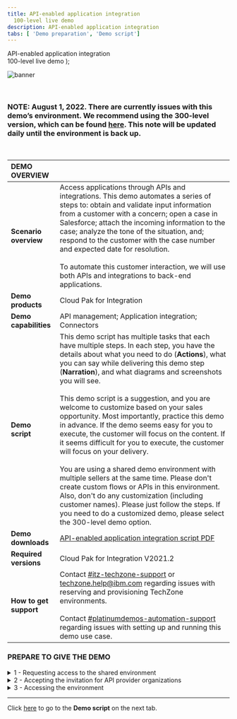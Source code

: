 ```yaml
---
title: API-enabled application integration
  100-level live demo
description: API-enabled application integration
tabs: [ 'Demo preparation', 'Demo script']
---
```


  <span>
    API-enabled application integration <br /> 100-level live demo
  </span>
);

![banner](./images/100-INT-API-enabled-Prep-GitHub-banner-short.jpg)

<br/>

### **NOTE**: August 1, 2022. There are currently issues with this demo’s environment. We recommend using the 300-level version, which can be found <a href="https://ibm-garage-tsa.github.io/platinum-demos/300-integration-api-enabled-application-integration/demo-preparation">here</a>. This note will be updated daily until the environment is back up.

<br/>

<span id="place1"></span>

| DEMO OVERVIEW | |
| :--- | :--- |
| **Scenario overview** | Access applications through APIs and integrations. This demo automates a series of steps to: obtain and validate input information from a customer with a concern; open a case in Salesforce; attach the incoming information to the case; analyze the tone of the situation, and; respond to the customer with the case number and expected date for resolution.<br/><br/>To automate this customer interaction, we will use both APIs and integrations to back-end applications. |
| **Demo products** | Cloud Pak for Integration |
| **Demo capabilities** | API management; Application integration; Connectors |
| **Demo script** | This demo script has multiple tasks that each have multiple steps. In each step, you have the details about what you need to do (**Actions**), what you can say while delivering this demo step (**Narration**), and what diagrams and screenshots you will see.<br/><br/> This demo script is a suggestion, and you are welcome to customize based on your sales opportunity. Most importantly, practice this demo in advance. If the demo seems easy for you to execute, the customer will focus on the content. If it seems difficult for you to execute, the customer will focus on your delivery. <br/><br/> You are using a shared demo environment with multiple sellers at the same time. Please don't create custom flows or APIs in this environment. Also, don't do any customization (including customer names). Please just follow the steps. If you need to do a customized demo, please select the 300-level demo option. |
| **Demo downloads** | <a href="./100-Integration-API-Demo-Script.pdf" target="_blank" rel="noreferrer">API-enabled application integration script PDF</a> |
| **Required versions** | Cloud Pak for Integration V2021.2 |
| **How to get support** | Contact <a href="https://ibm-cloud.slack.com/archives/C0124J683GW" target="_blank" rel="noreferrer">#itz-techzone-support</a> or <a href="mailto:techzone.help@ibm.com">techzone.help@ibm.com</a> regarding issues with reserving and provisioning TechZone environments. <br/><br/> Contact <a href="https://ibm-cloud.slack.com/archives/C0216F39ACU" target="_blank" rel="noreferrer">#platinumdemos-automation-support</a> regarding issues with setting up and running this demo use case. |

### **PREPARE TO GIVE THE DEMO**

<details>

<summary>1 - Requesting access to the shared environment</summary>
<br/>

| **1.1** | **Accessing the Cloud Pak Outcomes collection** |
| :--- | :--- |
| **Action** &nbsp; 1.1.1 | Access the <a href="https://techzone.ibm.com/my/reservations/create/610af4dfcdbe520017f00ac7" target="_blank" rel="noreferrer">Cloud Pak for Integration - Outcomes</a> page on IBM Asset Repo, and log in using your IBM credentials. &nbsp; &nbsp; &nbsp; &nbsp; &nbsp; &nbsp; &nbsp; &nbsp; &nbsp; &nbsp; &nbsp; &nbsp; &nbsp; &nbsp; &nbsp; &nbsp; &nbsp; &nbsp; &nbsp; &nbsp; &nbsp; &nbsp; &nbsp; &nbsp; &nbsp; &nbsp; &nbsp; &nbsp; &nbsp; &nbsp; &nbsp; &nbsp; &nbsp; &nbsp; &nbsp; &nbsp; &nbsp; &nbsp; &nbsp; &nbsp; &nbsp; &nbsp; &nbsp; &nbsp; &nbsp; &nbsp; &nbsp; &nbsp; &nbsp; &nbsp; &nbsp; &nbsp; &nbsp; &nbsp; &nbsp; &nbsp; &nbsp; &nbsp; &nbsp; &nbsp; &nbsp; |

<br/>

| **1.2** | **Defining the details of your ROKS reservation** |
| :--- | :--- |
| **Action** &nbsp; 1.2.1 | Select your **Reservation type**. &nbsp; &nbsp; &nbsp; &nbsp; &nbsp; &nbsp; &nbsp; &nbsp; <br/><br/> <img src="https://raw.githubusercontent.com/ibm-garage-tsa/platinum-demos/master/src/pages/100-integration/images/outcomes-reservation-type.png" width="800" />|
| **Action** &nbsp; 1.2.2 | Follow the **Create a reservation** form to define the details of your ROKS Reservation. &nbsp; &nbsp; &nbsp; &nbsp; &nbsp; &nbsp; &nbsp; &nbsp; &nbsp; &nbsp; &nbsp; &nbsp; &nbsp; &nbsp; &nbsp; &nbsp; &nbsp; &nbsp; &nbsp; &nbsp; &nbsp; &nbsp; &nbsp; &nbsp; &nbsp; &nbsp; &nbsp; &nbsp; &nbsp; &nbsp; &nbsp; &nbsp; &nbsp; &nbsp; &nbsp; &nbsp; &nbsp; &nbsp; &nbsp; &nbsp; &nbsp; &nbsp; &nbsp; &nbsp; &nbsp; &nbsp; &nbsp; &nbsp; &nbsp; &nbsp; &nbsp; &nbsp; &nbsp; &nbsp; &nbsp; &nbsp; &nbsp; &nbsp; &nbsp; &nbsp; &nbsp; &nbsp; &nbsp; &nbsp; &nbsp; &nbsp; &nbsp; &nbsp; &nbsp; &nbsp; &nbsp; &nbsp; &nbsp; &nbsp; &nbsp; &nbsp; &nbsp; &nbsp; &nbsp; &nbsp; &nbsp; &nbsp; &nbsp; &nbsp; &nbsp; &nbsp; &nbsp; &nbsp; &nbsp; &nbsp; <br/><br/> <img src="https://raw.githubusercontent.com/ibm-garage-tsa/platinum-demos/master/src/pages/100-integration/images/outcomes-create-reservation.png" width="800" /> |
| **Action** &nbsp; 1.2.3 | After a few seconds, your Cloud Pak for Integration Outcomes Demonstration is ready. <br/><br/> <img src="https://raw.githubusercontent.com/ibm-garage-tsa/platinum-demos/master/src/pages/100-integration/images/outcomes-ready.png" width="800" /> |

**[Go to top](#place1)**

</details>

<details>

<summary>2 - Accepting the invitation for API provider organizations</summary>

<br/>

<InlineNotification><strong>NOTE</strong>: There is a known issue with Firefox when trying to access the API. For the best user experience, we recommend that you use the latest version of Safari or Chrome.</InlineNotification>

<br/>

| **2.1** | **Copy login and password** |
| :--- | :--- |
| **Action** &nbsp; 2.1.1 | Check your email. You should have received two emails, one from IBM Technology Zone and the second one from the APIC Administrator. Let's start with the email from **IBM Technology Zone**. In this email, you should have the environment URL, login, and password. Copy the **login** and **password**. <br/><br/> <img src="https://raw.githubusercontent.com/ibm-garage-tsa/platinum-demos/master/src/pages/100-integration/images/outcomes-email.png" width="800" /> |

| **2.2** | **Access the demo API provider organization** |
| :--- | :--- |
| **Action** &nbsp; 2.2.1 | As part of the demo, you will need to access the Demo API provider organization in IBM API Connect. Open the email from the **APIC Administrator**, and click the link to accept the invitation. <br/><br/> <img src="https://raw.githubusercontent.com/ibm-garage-tsa/platinum-demos/master/src/pages/100-integration/images/api-org-invitation.png" width="800" />  |

| **2.3** | **Log in to present demo** |
| :--- | :--- |
| **Action** &nbsp; 2.3.1 | Select the **openldap Outcomes** authentication type. &nbsp; &nbsp; &nbsp; &nbsp; &nbsp; &nbsp; &nbsp; &nbsp; &nbsp; &nbsp; &nbsp; &nbsp; &nbsp; &nbsp; &nbsp; &nbsp; &nbsp; &nbsp; &nbsp; &nbsp; &nbsp; &nbsp; &nbsp; &nbsp; &nbsp; &nbsp; &nbsp; &nbsp; &nbsp; &nbsp; &nbsp; &nbsp; &nbsp; &nbsp; &nbsp; &nbsp; &nbsp; &nbsp; &nbsp; &nbsp; &nbsp; &nbsp; &nbsp; &nbsp; &nbsp; &nbsp; &nbsp; &nbsp; &nbsp; &nbsp; &nbsp; &nbsp; &nbsp; &nbsp; &nbsp; &nbsp; &nbsp; &nbsp; &nbsp; &nbsp; &nbsp; &nbsp; &nbsp; &nbsp; &nbsp; &nbsp; &nbsp; &nbsp; &nbsp; &nbsp; &nbsp; &nbsp; &nbsp; &nbsp; &nbsp; &nbsp; &nbsp; &nbsp; &nbsp; &nbsp; &nbsp; &nbsp; &nbsp; &nbsp; &nbsp; &nbsp; &nbsp; &nbsp; &nbsp; &nbsp; &nbsp; &nbsp; &nbsp; &nbsp; &nbsp; &nbsp; &nbsp; &nbsp; &nbsp; &nbsp; &nbsp; &nbsp; &nbsp; &nbsp; &nbsp; &nbsp; &nbsp; &nbsp; &nbsp; &nbsp; &nbsp; &nbsp; &nbsp; &nbsp; &nbsp; &nbsp; &nbsp; &nbsp; &nbsp; &nbsp; &nbsp; &nbsp; &nbsp; &nbsp; &nbsp; &nbsp; &nbsp; &nbsp; &nbsp; <br/><br/> <img src="https://raw.githubusercontent.com/ibm-garage-tsa/platinum-demos/master/src/pages/100-integration/images/100-preparation-2-3-1.png" width="800" />  |
| **Action** &nbsp; 2.3.2 | Log in using the **username** and **password** from Action 2.1.1. &nbsp; &nbsp; &nbsp; &nbsp; &nbsp; &nbsp; &nbsp; &nbsp; &nbsp; &nbsp; &nbsp; &nbsp; &nbsp; &nbsp; &nbsp; &nbsp; &nbsp; &nbsp; &nbsp; &nbsp; &nbsp; &nbsp; &nbsp; &nbsp; &nbsp; &nbsp; &nbsp; &nbsp; &nbsp; &nbsp; &nbsp; &nbsp; &nbsp; &nbsp; &nbsp; &nbsp; &nbsp; &nbsp; &nbsp; &nbsp; &nbsp; &nbsp; &nbsp; &nbsp; &nbsp; &nbsp; &nbsp; &nbsp; &nbsp; &nbsp; &nbsp; &nbsp; &nbsp; &nbsp; &nbsp; &nbsp; &nbsp; &nbsp; &nbsp; &nbsp; &nbsp; &nbsp; &nbsp; &nbsp; &nbsp; &nbsp; &nbsp; &nbsp; &nbsp; &nbsp; &nbsp; &nbsp; &nbsp; &nbsp; &nbsp; &nbsp; &nbsp; &nbsp; &nbsp; &nbsp; &nbsp; &nbsp; &nbsp; <br/><br/> <img src="https://raw.githubusercontent.com/ibm-garage-tsa/platinum-demos/master/src/pages/100-integration/images/apic-login.png" width="800" /> |
| **Action** &nbsp; 2.3.3 | Now you should see a **Registration completed successfully** screen. You are ready to present the demo! &nbsp; &nbsp; &nbsp; &nbsp; &nbsp; &nbsp; &nbsp; &nbsp; &nbsp; &nbsp; &nbsp; &nbsp; &nbsp; &nbsp; &nbsp; &nbsp; &nbsp; &nbsp; &nbsp; &nbsp; &nbsp; &nbsp; &nbsp; &nbsp; &nbsp; &nbsp; &nbsp; &nbsp; &nbsp; &nbsp; &nbsp; &nbsp; &nbsp; &nbsp; &nbsp; &nbsp; &nbsp; &nbsp; &nbsp; &nbsp; &nbsp; &nbsp; &nbsp; &nbsp; &nbsp; &nbsp; &nbsp; &nbsp; &nbsp; &nbsp; &nbsp; &nbsp; &nbsp; &nbsp; &nbsp; &nbsp; &nbsp; &nbsp; &nbsp; &nbsp; &nbsp; &nbsp; &nbsp; &nbsp; &nbsp; &nbsp; &nbsp; &nbsp; &nbsp; &nbsp; &nbsp; &nbsp; &nbsp; &nbsp; &nbsp; &nbsp; &nbsp; &nbsp; &nbsp; &nbsp; &nbsp; &nbsp; &nbsp; &nbsp; <br/><br/> <img src="https://raw.githubusercontent.com/ibm-garage-tsa/platinum-demos/master/src/pages/100-integration/images/apic-registration.png" width="800" />  |

**[Go to top](#place1)**

</details>

<details>

<summary>3 - Accessing the environment</summary>
<br/>

| **3.1** | **Receive and review emails** |
| :--- | :---  |
| **Action** &nbsp; 3.1.1 | When you need to access your demo environment, use the URL, login, and password provided in the email from IBM Technology Zone. **Note**: Take note of these as you will use them multiple times during the demo. <br/><br/> <img src="https://raw.githubusercontent.com/ibm-garage-tsa/platinum-demos/master/src/pages/100-integration/images/outcomes-email.png" width="800" />  |
| **Action** &nbsp; 3.1.2 | Open the **URL**.<br/> |

| **3.2** | **Log in to Enterprise LDAP** &nbsp; &nbsp; &nbsp; &nbsp; &nbsp; &nbsp; &nbsp; &nbsp; &nbsp; &nbsp; &nbsp; &nbsp; &nbsp; &nbsp; &nbsp; &nbsp; &nbsp; &nbsp; &nbsp; &nbsp; &nbsp; &nbsp; &nbsp; &nbsp; &nbsp; &nbsp; &nbsp; &nbsp; &nbsp; &nbsp; &nbsp; &nbsp; &nbsp; &nbsp; &nbsp; &nbsp; &nbsp; &nbsp; &nbsp; &nbsp; &nbsp; &nbsp; &nbsp; &nbsp; &nbsp; &nbsp; &nbsp; &nbsp; &nbsp; &nbsp; &nbsp; &nbsp; &nbsp; &nbsp; &nbsp; &nbsp; &nbsp; &nbsp; &nbsp; &nbsp; &nbsp; &nbsp; &nbsp; &nbsp; &nbsp; &nbsp; &nbsp; &nbsp; &nbsp; &nbsp; &nbsp; &nbsp; &nbsp; &nbsp; &nbsp; &nbsp; &nbsp; &nbsp; &nbsp; &nbsp; &nbsp; &nbsp; &nbsp; &nbsp; &nbsp; &nbsp; &nbsp; &nbsp; &nbsp; &nbsp; &nbsp; &nbsp; &nbsp; &nbsp; &nbsp; &nbsp; &nbsp; &nbsp; &nbsp; &nbsp; &nbsp; &nbsp; &nbsp; &nbsp; &nbsp; &nbsp; &nbsp; &nbsp; &nbsp; &nbsp; &nbsp; &nbsp; &nbsp; &nbsp; &nbsp; &nbsp; &nbsp; &nbsp; &nbsp; &nbsp; &nbsp; &nbsp; &nbsp; &nbsp; &nbsp; &nbsp; &nbsp; &nbsp; &nbsp; &nbsp; &nbsp; &nbsp; &nbsp; &nbsp; &nbsp; &nbsp; &nbsp; &nbsp; &nbsp; &nbsp; &nbsp; &nbsp; &nbsp; &nbsp; &nbsp; &nbsp; &nbsp; &nbsp; &nbsp; &nbsp; &nbsp; &nbsp; &nbsp; &nbsp; &nbsp; &nbsp; &nbsp; &nbsp; &nbsp; &nbsp; |
| :--- | :--- |
| **Action** &nbsp; 3.2.1 | If necessary, accept the risks. On the *Log in* page, click on the **Enterprise LDAP** link. <br/><br/> <img src="https://raw.githubusercontent.com/ibm-garage-tsa/platinum-demos/master/src/pages/100-integration/images/100-preparation-3-2-1.png" width="800" />  |
| **Action** &nbsp; 3.2.2 | Log in using the username and password that you received in your email. <br/><br/> <img src="https://raw.githubusercontent.com/ibm-garage-tsa/platinum-demos/master/src/pages/100-integration/images/100-preparation-3-2-2.png" width="800" /> |

**[Go to top](#place1)**

</details>

***

Click [here](/100-integration/demo-script) to go to the **Demo script** on the next tab.
